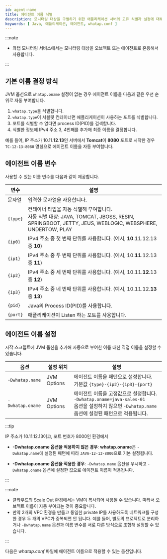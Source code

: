 ```yaml
---
id: agent-name
title: 에이전트 이름 식별
description: 모니터링 대상을 구별하기 위한 애플리케이션 서버의 고유 식별자 설정에 대해 안내합니다. 모니터링 대상 시스템 내에서 애플리케이션 서버를 정확히 구분하는 데 필수적입니다. 서버 유형, IP 등의 정보를 기반으로 한 자동 이름 지정 방식과 사용자가 직접 whatap.conf 파일이나 JVM 옵션을 통해 에이전트 이름을 설정하는 방법을 확인할 수 있습니다.
keywords: [ Java, 애플리케이션, 에이전트, whatap.conf ]
---
```



<Apmnamedescription />


<Agentnamewarning />

:::note

* 와탭 모니터링 서비스에서는 모니터링 대상을 오브젝트 또는 에이전트로 혼용해서 사용합니다.

:::

## 기본 이름 결정 방식

JVM 옵션으로 `whatap.oname` 설정이 없는 경우 에이전트 이름을 다음과 같은 우선 순위로 자동 부여합니다.

1. `whatap.type`을 식별합니다.
1. `whatap.type`이 서블릿 컨테이너면 애플리케이션이 사용하는 포트를 식별합니다.
1. 포트를 식별할 수 없다면 process ID(PID)를 검색합니다.
1. 식별한 정보에 IPv4 주소 3, 4번째를 추가해 최종 이름을 결정합니다.

예를 들어, IP 주소가 10.11.**12**.**13**인 서버에서 **Tomcat**이 **8080** 포트로 시작한 경우 `TC-12-13-8080` 명칭으로 에이전트 이름을 자동 부여합니다.

## 에이전트 이름 변수

사용할 수 있는 이름 변수를 다음과 같이 제공합니다.

| 변수 | 설명 |
| -- | -- |
| 문자열 | 입력한 문자열을 사용합니다. |
| `{type}` | 컨테이너 타입을 자동 식별해 부여합니다. <br/> 자동 식별 대상: JAVA, TOMCAT, JBOSS, RESIN, SPRINGBOOT, JETTY, JEUS, WEBLOGIC, WEBSPHERE, UNDERTOW, PLAY |
| `{ip0}` | IPv4 주소 중 첫 번째 단위를 사용합니다. (예시, **10**.11.12.13 중 **10**) |
| `{ip1}` | IPv4 주소 중 두 번째 단위를 사용합니다. (예시, 10.**11**.12.13 중 **11**) |
| `{ip2}` | IPv4 주소 중 세 번째 단위를 사용합니다. (예시, 10.11.**12**.13 중 **12**) |
| `{ip3}` | IPv4 주소 중 네 번째 단위를 사용합니다. (예시, 10.11.12.**13** 중 **13**) |
| `{pid}` | Java의 Process ID(PID)를 사용합니다. |
| `{port}` | 애플리케이션이 Listen 하는 포트를 사용합니다. |

## 에이전트 이름 설정

시작 스크립트에 JVM 옵션을 추가해 자동으로 부여한 이름 대신 직접 이름을 설정할 수 있습니다.

<div class="c4-name">

| 옵션           | 설정 위치   | 설명                                                                         |
| -------------- | ----------- | ---------------------------------------------------------------------------- |
| `-Dwhatap.name`  | JVM Options | 에이전트 이름을 패턴으로 설정합니다.<br/>기본값 `{type}-{ip2}-{ip3}-{port}` |
| `-Dwhatap.oname` | JVM Options | 에이전트 이름을 고정값으로 설정합니다.<br/>`-Dwhatap.oname=java-sales-01` <br/>옵션을 설정하지 않으면 `-Dwhatap.name` 옵션에 설정된 패턴으로 적용됩니다.<br/> |

</div>

:::tip

IP 주소가 10.11.12.13이고, 포트 번호가 8000인 환경에서

* **-Dwhatap.oname 옵션을 적용하지 않은 경우**: **whatap.oname**은 `-Dwhatap.name`에 설정된 패턴에 따라 `JAVA-12-13-8000`으로 기본 설정됩니다.

* **-Dwhatap.oname 옵션을 적용한 경우**: `-Dwhatap.name` 옵션을 무시하고 `-Dwhatap.oname` 옵션에 설정한 값으로 에이전트 이름이 적용됩니다.

:::

:::note

* 클라우드의 Scale Out 환경에서는 VM이 복사되어 사용될 수 있습니다. 따라서 오브젝트 이름이 자동 부여되는 것이 중요합니다.
* 만약 2개의 VPC 환경을 만들고 동일한 private IP를 사용하도록 네트워크를 구성한 경우 두 개의 VPC가 중복되면 안 됩니다. 예를 들어, 별도의 프로젝트로 분리하거나 `-Dwhatap.name` 옵션과 이름 변수를 서로 다른 방식으로 조합해 설정할 수 있습니다.

:::

다음은 *whatap.conf* 파일에 에이전트 이름으로 적용할 수 있는 옵션입니다.


<Javaagentname /> 

<OkindNodename />